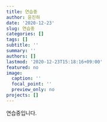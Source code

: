 ```yaml
---
title: 연습중
author: 윤진하
date: '2020-12-23'
slug: 연습중
categories: []
tags: []
subtitle: ''
summary: ''
authors: []
lastmod: '2020-12-23T15:18:16+09:00'
featured: no
image:
  caption: ''
  focal_point: ''
  preview_only: no
projects: []
---
```


 연습중입니다. 
 